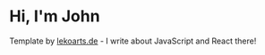 # Hi, I'm John

Template by [lekoarts.de](https://www.lekoarts.de?utm_source=cara&utm_medium=Starter) - I write about JavaScript and React there!

